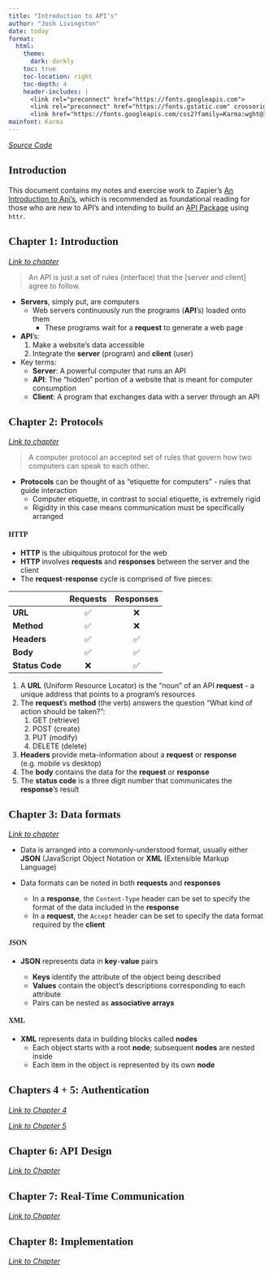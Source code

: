 ```yaml
---
title: "Introduction to API's"
author: "Josh Livingston"
date: today
format: 
  html:
    theme:
      dark: darkly
    toc: true
    toc-location: right
    toc-depth: 4
    header-includes: |
      <link rel="preconnect" href="https://fonts.googleapis.com">
      <link rel="preconnect" href="https://fonts.gstatic.com" crossorigin>
      <link href="https://fonts.googleapis.com/css2?family=Karma:wght@300&family=Hind+Siliguri&display=swap" rel="stylesheet">
mainfont: Karma
---
```


[*Source Code*](https://github.com/joshwlivingston/zapier-intro "joshwlivingston/zapier-intro")

```{=html}
<style>
  h1, h2, h3, h4 {
    font-family: Hind Siliguri;
  }
</style>
```
## Introduction

This document contains my notes and exercise work to Zapier's [An Introduction to Api's](https://zapier.com/resources/guides/apis "An Introduction to Api's - Zapier"), which is recommended as foundational reading for those who are new to API's and intending to build an [API Package](https://cran.r-project.org/web/packages/httr/vignettes/api-packages.html "Best practices for API packages") using `httr`.

## Chapter 1: Introduction

[*Link to chapter*](https://zapier.com/resources/guides/apis/introduction "Chapter 1: Introduction - An introduction to APIs | Zapier guides")

> An API is just a set of rules (interface) that the \[server and client\] agree to follow.

-   **Servers**, simply put, are computers
    -   Web servers continuously run the programs (**API**'s) loaded onto them
        -   These programs wait for a **request** to generate a web page
-   **API**'s:
    1.  Make a website's data accessible
    2.  Integrate the **server** (program) and **client** (user)
-   Key terms:
    -   **Server**: A powerful computer that runs an API
    -   **API**: The "hidden" portion of a website that is meant for computer consumption
    -   **Client**: A program that exchanges data with a server through an API

## Chapter 2: Protocols

[*Link to chapter*](https://zapier.com/resources/guides/apis/protocols "Chapter 2: Protocols - An introduction to APIs | Zapier guides")

> A computer protocol an accepted set of rules that govern how two computers can speak to each other.

-   **Protocols** can be thought of as "etiquette for computers" - rules that guide interaction
    -   Computer etiquette, in contrast to social etiquette, is extremely rigid
    -   Rigidity in this case means communication must be specifically arranged

#### HTTP

-   **HTTP** is the ubiquitous protocol for the web
-   **HTTP** involves **requests** and **responses** between the server and the client
-   The **request**-**response** cycle is comprised of five pieces:

|                 | Requests | Responses |
|-----------------|:--------:|:---------:|
| **URL**         |    ✅    |    ❌     |
| **Method**      |    ✅    |    ❌     |
| **Headers**     |    ✅    |    ✅     |
| **Body**        |    ✅    |    ✅     |
| **Status Code** |    ❌    |    ✅     |

1.  A **URL** (Uniform Resource Locator) is the "noun" of an API **request** - a unique address that points to a program's resources
2.  The **request**'s **method** (the verb) answers the question "What kind of action should be taken?":
    1.  GET (retrieve)
    2.  POST (create)
    3.  PUT (modify)
    4.  DELETE (delete)
3.  **Headers** provide meta-information about a **request** or **response** (e.g. mobile vs desktop)
4.  The **body** contains the data for the **request** or **response**
5.  The **status code** is a three digit number that communicates the **response**'s result

## Chapter 3: Data formats

[*Link to chapter*](https://zapier.com/resources/guides/apis/data-formats "Chapter 3: Data formats - An introduction to APIs | Zapier guides")

-   Data is arranged into a commonly-understood format, usually either **JSON** (JavaScript Object Notation or **XML** (Extensible Markup Language)

-   Data formats can be noted in both **requests** and **responses**

    -   In a **response**, the `Content-Type` header can be set to specify the format of the data included in the **response**
    -   In a **request**, the `Accept` header can be set to specify the data format required by the **client**

#### JSON

-   **JSON** represents data in **key**-**value** pairs

    -   **Keys** identify the attribute of the object being described
    -   **Values** contain the object's descriptions corresponding to each attribute
    -   Pairs can be nested as **associative arrays**

#### XML

-   **XML** represents data in building blocks called **nodes**
    -   Each object starts with a root **node**; subsequent **nodes** are nested inside
    -   Each item in the object is represented by its own **node**

## Chapters 4 + 5: Authentication

[*Link to Chapter 4*](https://zapier.com/resources/guides/apis/authentication-part-1 "Chapter 4: Authentication, part 1 - An introduction to APIs | Zapier guides")

[*Link to Chapter 5*](https://zapier.com/resources/guides/apis/authentication-part-2 "Chapter 5: Authentication, part 2 - An introduction to APIs | Zapier guides")

## Chapter 6: API Design

[*Link to Chapter*](https://zapier.com/resources/guides/apis/design "Chapter 6: API design - An introduction to APIs | Zapier guides")

## Chapter 7: Real-Time Communication

[*Link to Chapter*](https://zapier.com/resources/guides/apis/real-time-communication "Chapter 7: Real-Time communication - An introduction to APIs | Zapier guides")

## Chapter 8: Implementation

[*Link to Chapter*](https://zapier.com/resources/guides/apis/implementation "Chapter 8: Implementation - An introduction to APIs | Zapier guides")

